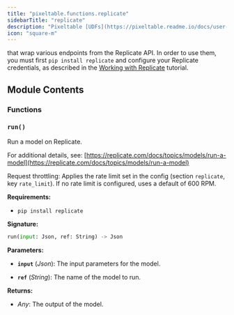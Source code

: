 ```yaml
---
title: "pixeltable.functions.replicate"
sidebarTitle: "replicate"
description: "Pixeltable [UDFs](https://pixeltable.readme.io/docs/user-defined-functions-udfs)"
icon: "square-m"
---
```


that wrap various endpoints from the Replicate API. In order to use them, you must first `pip install replicate` and configure your Replicate credentials, as described in the [Working with Replicate](https://pixeltable.readme.io/docs/working-with-replicate) tutorial.


## Module Contents

### Functions

### `run()`

Run a model on Replicate.


For additional details, see: [https://replicate.com/docs/topics/models/run-a-model](https://replicate.com/docs/topics/models/run-a-model)

Request throttling: Applies the rate limit set in the config (section `replicate`, key `rate_limit`). If no rate limit is configured, uses a default of 600 RPM.

**Requirements:**

- `pip install replicate`


**Signature:**

```python
run(input: Json, ref: String) -> Json
```

**Parameters:**

- **`input`** (*Json*): The input parameters for the model.

- **`ref`** (*String*): The name of the model to run.


**Returns:**

- *Any*: The output of the model.


